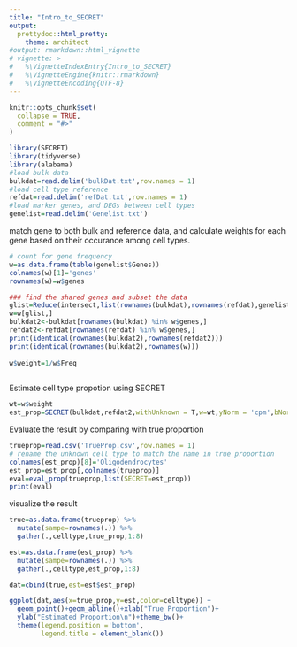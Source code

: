 ```yaml
---
title: "Intro_to_SECRET"
output: 
  prettydoc::html_pretty:
    theme: architect
#output: rmarkdown::html_vignette
# vignette: >
#   %\VignetteIndexEntry{Intro_to_SECRET}
#   %\VignetteEngine{knitr::rmarkdown}
#   %\VignetteEncoding{UTF-8}
---
```


```r
knitr::opts_chunk$set(
  collapse = TRUE,
  comment = "#>"
)
```

```r
library(SECRET)
library(tidyverse)
library(alabama)
#load bulk data
bulkdat=read.delim('bulkDat.txt',row.names = 1)
#load cell type reference
refdat=read.delim('refDat.txt',row.names = 1)
#load marker genes, and DEGs between cell types
genelist=read.delim('Genelist.txt')
```

match gene to both bulk and reference data, and calculate weights for each gene based on their occurance among cell types.

```r
# count for gene frequency
w=as.data.frame(table(genelist$Genes))
colnames(w)[1]='genes'
rownames(w)=w$genes

### find the shared genes and subset the data
glist=Reduce(intersect,list(rownames(bulkdat),rownames(refdat),genelist$Genes))
w=w[glist,]
bulkdat2<-bulkdat[rownames(bulkdat) %in% w$genes,]
refdat2<-refdat[rownames(refdat) %in% w$genes,]
print(identical(rownames(bulkdat2),rownames(refdat2)))
print(identical(rownames(bulkdat2),rownames(w)))
 
w$weight=1/w$Freq
  
```

Estimate cell type propotion using SECRET
```r
wt=w$weight
est_prop=SECRET(bulkdat,refdat2,withUnknown = T,w=wt,yNorm = 'cpm',bNorm='cpm')[[1]]
```

Evaluate the result by comparing with true proportion
```r
trueprop=read.csv('TrueProp.csv',row.names = 1)
# rename the unknown cell type to match the name in true proportion
colnames(est_prop)[8]='Oligodendrocytes'
est_prop=est_prop[,colnames(trueprop)]
eval=eval_prop(trueprop,list(SECRET=est_prop))
print(eval)
```

visualize the result
```r
true=as.data.frame(trueprop) %>% 
  mutate(sampe=rownames(.)) %>% 
  gather(.,celltype,true_prop,1:8)

est=as.data.frame(est_prop) %>% 
  mutate(sampe=rownames(.)) %>% 
  gather(.,celltype,est_prop,1:8)

dat=cbind(true,est=est$est_prop)

ggplot(dat,aes(x=true_prop,y=est,color=celltype)) +
  geom_point()+geom_abline()+xlab("True Proportion")+
  ylab("Estimated Proportion\n")+theme_bw()+
  theme(legend.position ='bottom',
        legend.title = element_blank())

```



